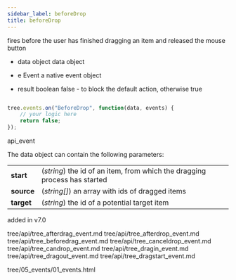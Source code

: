 ```yaml
---
sidebar_label: beforeDrop
title: beforeDrop
---
```



          


<Short>

fires before the user has finished dragging an item and released the mouse button


</Short>



- data		object		data object
- e		    Event		a native event object


- result	boolean		false - to block the default action, otherwise true

~~~js

tree.events.on("BeforeDrop", function(data, events) {
    // your logic here
    return false;
});


~~~
 api_event

<Descr>

The data object can contain the following parameters:

<table class="webixdoc_links">
	<tbody>
        <tr>
			<td class="webixdoc_links0"><b>start</b></td>
			<td>(<i>string</i>) the id of an item, from which the dragging process has started</td>
		</tr>
        <tr>
			<td class="webixdoc_links0"><b>source</b></td>
			<td>(<i>string[]</i>) an array with ids of dragged items</td>
		</tr>
        <tr>
			<td class="webixdoc_links0"><b>target</b></td>
			<td>(<i>string</i>) the id of a potential target item</td>
		</tr>
    </tbody>
</table>



</Descr>


 added in v7.0


tree/api/tree_afterdrag_event.md
tree/api/tree_afterdrop_event.md
tree/api/tree_beforedrag_event.md
tree/api/tree_canceldrop_event.md
tree/api/tree_candrop_event.md
tree/api/tree_dragin_event.md
tree/api/tree_dragout_event.md
tree/api/tree_dragstart_event.md

 tree/05_events/01_events.html